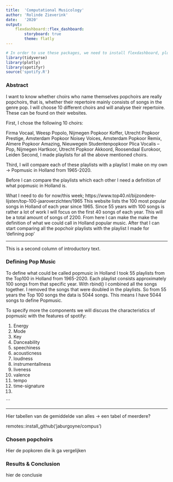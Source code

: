 ```yaml
---
title:  'Computational Musicology'
author: 'Rolinde Zieverink'
date:   '2020'
output: 
    flexdashboard::flex_dashboard:
        storyboard: true
        theme: flatly
---
```


```r
# In order to use these packages, we need to install flexdashboard, plotly, and Cairo.
library(tidyverse)
library(plotly)
library(spotifyr)
source('spotify.R')
```

### Abstract
I want to know whether choirs who name themselves popchoirs are really popchoirs, that is, whether their repertoire mainly consists of songs in the genre pop. I will choose 10 different choirs and will analyse their repertoire. These can be found on their websites.

First, I chose the following 10 choirs:

Firma Vocaal, Weesp
Popolo, Nijmegen
Popkoor Koffer, Utrecht
Popkoor Prestige, Amsterdam
Popkoor Noisey Voices, Amsterdam
Popkoor Remix, Almere
Popkoor Amazing, Nieuwegein
Studentenpopkoor Plica Vocalis – Pop, Nijmegen
Hartkoor, Utrecht
Popkoor Akkoord, Roosendaal
Eurokoor, Leiden
Second, I made playlists for all the above mentioned choirs.

Third, I will compare each of these playlists with a playlist I make on my own -> Popmusic in Holland from 1965-2020.

Before I can compare the playlists which each other I need a definition of what popmusic in Holland is.

What I need to do for now/this week; https://www.top40.nl/bijzondere-lijsten/top-100-jaaroverzichten/1965 This website lists the 100 most popular songs in Holland of each year since 1965. Since 55 years with 100 songs is rather a lot of work I will focus on the first 40 songs of each year. This will be a total amount of songs of 2200. From here I can make the make the definition of what we could call in Holland popular music. After that I can start comparing all the popchoir playlists with the playlist I made for 'defining pop'


***

This is a second column of introductory text.


### Defining Pop Music

To define what could be called popmusic in Holland I took 55 playlists from the Top100 in Holland from 1965-2020. Each playlist consists approximately 100 songs from that specific year. With rbind() I combined all the songs together. I removed the songs that were doubled in the playlists. So from 55 years the Top 100 songs the data is 5044 songs. This means I have 5044 songs to define Popmusic. 

To specify more the components we will discuss the characteristics of popmusic with the features of spotify: 
  
  1. Energy
  2. Mode
  3. Key
  4. Danceability
  5. speechiness
  6. acousticness
  7. loudness
  8. instrumentallness
  9. liveness
  10. valence
  11. tempo
  12. time-signature
  13. 
  
  

```

***

Hier tabellen van de gemiddelde van alles -> een tabel of meerdere? 


remotes::install_github('jaburgoyne/compus')

### Chosen popchoirs

Hier de popkoren die ik ga vergelijken 

### Results & Conclusion

hier de conclusie 

